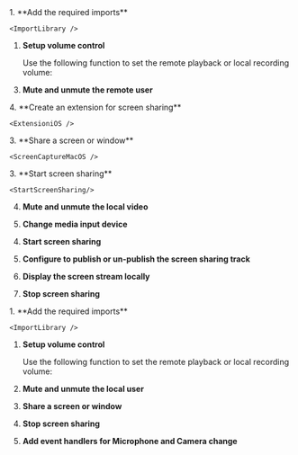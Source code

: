 
<PlatformWrapper notAllowed="web">
1.  **Add the required imports**

    <ImportLibrary />

1.  **Setup volume control**

    Use the following function to set the remote playback or local recording volume:

    <SetupVolume />
<PlatformWrapper notAllowed="react-js">

3. **Mute and unmute the remote user**

    <MuteRemoteUser/>
</PlatformWrapper>
<PlatformWrapper platform="ios">
4.  **Create an extension for screen sharing**

    <ExtensioniOS />

</PlatformWrapper>
<PlatformWrapper platform="macos">
3.  **Share a screen or window**

    <ScreenCaptureMacOS />
    
</PlatformWrapper>
<PlatformWrapper platform="react-js">
3. **Start screen sharing**

    <StartScreenSharing/>
    
4. **Mute and unmute the local video**
   
    <MuteLocalVideo/>

5. **Change media input device**

    <DeviceChanged/>
</PlatformWrapper>
<PlatformWrapper platform="unity, android">

4. **Start screen sharing**

    <StartScreenSharing/>

1. **Configure <Vg k="ENGINE" /> to publish or un-publish the screen sharing track**
 
    <PublishScreenTrack/>

1.  **Display the screen stream locally**

    <PreviewScreenTrack/>

1. **Stop screen sharing**

    <StopSharing/>
</PlatformWrapper>
</PlatformWrapper>
<PlatformWrapper platform="web">
1.  **Add the required imports**

    <ImportLibrary />

1.  **Setup volume control**

    Use the following function to set the remote playback or local recording volume:

    <SetupVolume />

1.  **Mute and unmute the local user**

    <MuteRemoteUser/>

1. **Share a screen or window**

    <StartScreenSharing/>

1. **Stop screen sharing**

    <StopSharing/>

1. **Add event handlers for Microphone and Camera change**

    <MicrophoneCameraChange/>
</PlatformWrapper>
